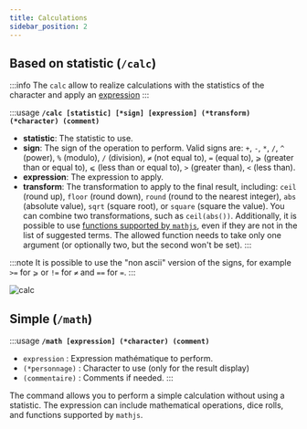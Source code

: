 ```yaml
---
title: Calculations
sidebar_position: 2
---
```




## Based on statistic (`/calc`)

:::info
The `calc` allow to realize calculations with the statistics of the character and apply an [expression](../../introduction/expression.mdx)
:::

:::usage
**`/calc [statistic] [*sign] [expression] (*transform) (*character) (comment)`**
- **<CL>statistic</CL>**: The statistic to use.  
- **<CL>sign</CL>**: The sign of the operation to perform. Valid signs are: `+`, `-`, `*`, `/`, `^` (power), `%` (modulo), `/` (division), `≠` (not equal to), `=` (equal to), `⩾` (greater than or equal to), `⩽` (less than or equal to), `>` (greater than), `<` (less than).  
- **<CL>expression</CL>**: The expression to apply.  
- **<CL>transform</CL>**: The transformation to apply to the final result, including: `ceil` (round up), `floor` (round down), `round` (round to the nearest integer), `abs` (absolute value), `sqrt` (square root), or `square` (square the value). You can combine two transformations, such as `ceil(abs())`. Additionally, it is possible to use [functions supported by `mathjs`](https://mathjs.org/docs/reference/functions.html), even if they are not in the list of suggested terms. The allowed function needs to take only one argument (or optionally two, but the second won't be set).
:::

:::note
It is possible to use the "non ascii" version of the signs, for example `>=` for `⩾` or `!=` for `≠` and `==` for `=`.
:::

![calc](/assets/rolls/db/calc.png)

## Simple (`/math`)

:::usage
**`/math [expression] (*character) (comment)`**
- `expression` : Expression mathématique to perform.
- `(*personnage)` : Character to use (only for the result display)
- `(commentaire)` : Comments if needed.
:::

The command allows you to perform a simple calculation without using a statistic. The expression can include mathematical operations, dice rolls, and functions supported by `mathjs`.